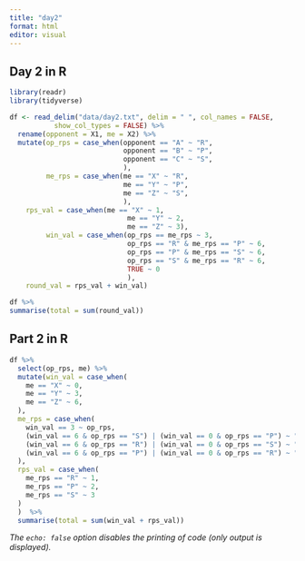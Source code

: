 ```yaml
---
title: "day2"
format: html
editor: visual
---
```


## Day 2 in R

```r
library(readr)
library(tidyverse)

df <- read_delim("data/day2.txt", delim = " ", col_names = FALSE, 
           show_col_types = FALSE) %>% 
  rename(opponent = X1, me = X2) %>% 
  mutate(op_rps = case_when(opponent == "A" ~ "R",
                            opponent == "B" ~ "P",
                            opponent == "C" ~ "S",
                            ),
         me_rps = case_when(me == "X" ~ "R",
                            me == "Y" ~ "P",
                            me == "Z" ~ "S",
                            ),
    rps_val = case_when(me == "X" ~ 1,
                             me == "Y" ~ 2,
                             me == "Z" ~ 3),
         win_val = case_when(op_rps == me_rps ~ 3,
                             op_rps == "R" & me_rps == "P" ~ 6,
                             op_rps == "P" & me_rps == "S" ~ 6,
                             op_rps == "S" & me_rps == "R" ~ 6,
                             TRUE ~ 0
                             ),
    round_val = rps_val + win_val)
```

```r
df %>% 
summarise(total = sum(round_val))
```

## Part 2 in R

```r
df %>% 
  select(op_rps, me) %>% 
  mutate(win_val = case_when(
    me == "X" ~ 0,
    me == "Y" ~ 3,
    me == "Z" ~ 6,
  ),
  me_rps = case_when(
    win_val == 3 ~ op_rps, 
    (win_val == 6 & op_rps == "S") | (win_val == 0 & op_rps == "P") ~ "R",
    (win_val == 6 & op_rps == "R") | (win_val == 0 & op_rps == "S") ~ "P",
    (win_val == 6 & op_rps == "P") | (win_val == 0 & op_rps == "R") ~ "S"
  ), 
  rps_val = case_when(
    me_rps == "R" ~ 1,
    me_rps == "P" ~ 2,
    me_rps == "S" ~ 3
  )
  )  %>% 
  summarise(total = sum(win_val + rps_val))
```

*The `echo: false` option disables the printing of code (only output is displayed).*
